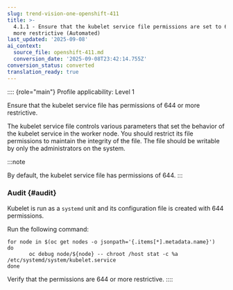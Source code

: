 ```yaml
---
slug: trend-vision-one-openshift-411
title: >-
  4.1.1 - Ensure that the kubelet service file permissions are set to 644 or
  more restrictive (Automated)
last_updated: '2025-09-08'
ai_context:
  source_file: openshift-411.md
  conversion_date: '2025-09-08T23:42:14.755Z'
conversion_status: converted
translation_ready: true
---
```


:::: {role="main"}
Profile applicability: Level 1

Ensure that the kubelet service file has permissions of 644 or more restrictive.

The kubelet service file controls various parameters that set the behavior of the kubelet service in the worker node. You should restrict its file permissions to maintain the integrity of the file. The file should be writable by only the administrators on the system.

:::note

By default, the kubelet service file has permissions of 644.
:::

### Audit {#audit}

Kubelet is run as a `systemd` unit and its configuration file is created with 644 permissions.

Run the following command:

``` codeblock
for node in $(oc get nodes -o jsonpath='{.items[*].metadata.name}')
do
       oc debug node/${node} -- chroot /host stat -c %a
/etc/systemd/system/kubelet.service
done
```

Verify that the permissions are 644 or more restrictive.
::::

